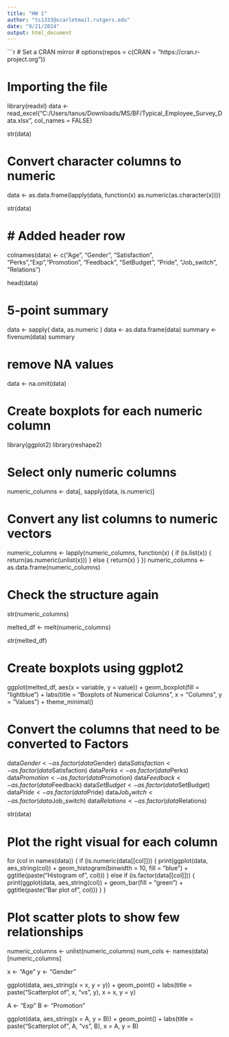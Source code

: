 ```yaml
---
title: "HW 1"
author: "ts1333@scarletmail.rutgers.edu"
date: "9/21/2024"
output: html_document
---
```


```r

# Set a CRAN mirror
# options(repos = c(CRAN = "https://cran.r-project.org"))

# Importing the file
library(readxl)
data <- read_excel("C:/Users/tanus/Downloads/MS/BF/Typical_Employee_Survey_Data.xlsx", col_names = FALSE) 

str(data)

# Convert character columns to numeric

data <- as.data.frame(lapply(data, function(x)
as.numeric(as.character(x))))

str(data)

# # Added header row

colnames(data) <- c("Age", "Gender", "Satisfaction", "Perks","Exp","Promotion", "Feedback", "SetBudget", "Pride", "Job_switch", "Relations")

head(data)

# 5-point summary

data <- sapply( data, as.numeric ) 
data <- as.data.frame(data)
summary <- fivenum(data)
summary

# remove NA values
data <- na.omit(data)

# Create boxplots for each numeric column
library(ggplot2)
library(reshape2)

# Select only numeric columns

numeric_columns <- data[, sapply(data, is.numeric)]

# Convert any list columns to numeric vectors

numeric_columns <- lapply(numeric_columns, function(x) { if
(is.list(x)) { return(as.numeric(unlist(x))) } else { return(x) } })
numeric_columns <- as.data.frame(numeric_columns)

# Check the structure again

str(numeric_columns)

melted_df <- melt(numeric_columns)

str(melted_df)

# Create boxplots using ggplot2
ggplot(melted_df, aes(x = variable, y = value)) + geom_boxplot(fill =
"lightblue") + labs(title = "Boxplots of Numerical Columns", x =
"Columns", y = "Values") + theme_minimal()


# Convert the columns that need to be converted to Factors
data$Gender <- as.factor(data$Gender)
data$Satisfaction <- as.factor(data$Satisfaction)
data$Perks <- as.factor(data$Perks)
data$Promotion <- as.factor(data$Promotion)
data$Feedback <- as.factor(data$Feedback)
data$SetBudget <- as.factor(data$SetBudget)
data$Pride <- as.factor(data$Pride)
data$Job_switch <- as.factor(data$Job_switch)
data$Relations <- as.factor(data$Relations)

str(data)

# Plot the right visual for each column
for (col in names(data)) {
  if (is.numeric(data[[col]])) {
    print(ggplot(data, aes_string(col)) + 
            geom_histogram(binwidth = 10, fill = "blue") + 
            ggtitle(paste("Histogram of", col)))
  } else if (is.factor(data[[col]])) {
    print(ggplot(data, aes_string(col)) + 
            geom_bar(fill = "green") + 
            ggtitle(paste("Bar plot of", col)))
  }
}

# Plot scatter plots to show few relationships 
numeric_columns <- unlist(numeric_columns)
num_cols <- names(data)[numeric_columns]

x <- "Age"
y <- "Gender"

ggplot(data, aes_string(x = x, y = y)) +  geom_point() + labs(title = paste("Scatterplot of", x, "vs", y), x = x, y = y)

A <- "Exp"
B <- "Promotion"

ggplot(data, aes_string(x = A, y = B)) +  geom_point() + labs(title = paste("Scatterplot of", A, "vs", B), x = A, y = B)